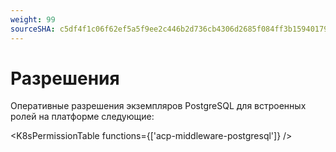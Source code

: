 ```yaml
---
weight: 99
sourceSHA: c5df4f1c06f62ef5a5f9ee2c446b2d736cb4306d2685f084ff3b1594017970ba
---
```


# Разрешения

Оперативные разрешения экземпляров PostgreSQL для встроенных ролей на платформе следующие:

<K8sPermissionTable functions={['acp-middleware-postgresql']} />
